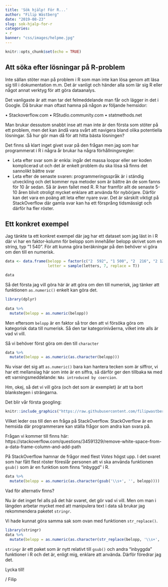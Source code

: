 ```yaml
---
title: 'Sök hjälp! För R...'
author: "Filip Wästberg"
date: "2019-08-23"
slug: sok-hjalp-for-r
categories:
- r
banner: "css/images/helpme.jpg"
---
```


```r
knitr::opts_chunk$set(echo = TRUE)
```

## Att söka efter lösningar på R-problem

Inte sällan stöter man på problem i R som man inte kan lösa genom att läsa sig till i dokumentation m.m. Det är vanligt och händer alla som lär sig R eller något annat verktyg för att göra dataanalys. 

Det vanligaste är att man tar det felmeddelande man får och lägger in det i Google. Då brukar man oftast hamna på någon av följande hemsidor:

•	Stackoverflow.com
•	RStudio.community.com
•	statmethods.net

Man brukar dessutom snabbt inse att man inte är den första som stöter på ett problem, men det kan ändå vara svårt att navigera bland olika potentiella lösningar. Så hur gör man då för att hitta bästa lösningen?

Det finns så klart inget givet svar på den frågan men jag som har programmerat i R i några år brukar ha några förhållningsregler:

-	Leta efter svar som är enkla: ingår det massa loopar eller ser koden komplicerad ut och det är enkelt problem du ska lösa så finns det sannolikt bättre svar
-	Leta efter de senaste svaren: programmeringsspråk är i ständig utveckling och det kommer nya metoder som är bättre än de som fanns för 10 år sedan. Så är även fallet med R. R har framför allt de senaste 5-10 åren blivit otroligt mycket enklare att använda för nybörjare. Därför kan det vara en poäng att leta efter nyare svar. Det är särskilt viktigt på StackOverflow där gamla svar kan ha ett försprång tidsmässigt och därför ha fler röster. 

## Ett konkret exempel

Jag tänkte ta ett konkret exempel där jag har ett dataset som jag läst in i R där vi har en faktor-kolumn för belopp som innehåller belopp skrivet som en string, typ ”1 540”. För att kunna göra beräkningar på den behöver vi göra om den till en numerisk.

```r
data <- data.frame(belopp = factor(c("2  592", "1 500", "2  216", "2 124", "951", "430", "5 011")),
                   letter = sample(letters, 7, replace = T))

data
```

Så det första jag vill göra här är att göra om den till numerisk, jag tänker att funktionen `as.numeric()` enkelt kan göra det.

```r
library(dplyr)
  
data %>% 
  mutate(belopp = as.numeric(belopp))
```

Men eftersom `belopp` är en faktor så tror den att vi försöka göra om kategorisk data till numerisk. Så den tar kategorinivåerna, vilket inte alls är vad vi vill.

Så vi behöver först göra om den till `character` 

```r
data %>% 
  mutate(belopp = as.numeric(as.character(belopp)))
```

Nu visar det sig att `as.numeric()` bara kan hantera tecken som är siffror, vi har ett mellanslag här som inte är en siffra, så därför ger den tillbaka `NA` med ett varningsmeddelande: `NAs introduced by coercion`.

Hm, okej, så det vi vill göra (och det som är exemplet) är att ta bort blankstegen i strängarna.

Det blir vår första googling: 

```r
knitr::include_graphics("https://raw.githubusercontent.com/filipwastberg/dataland/master/static/img/google-whitespace.png")
```

Vilket leder oss till den en fråga på StackOverflow. StackOverflow är en hemsida där programmerare kan ställa frågor som andra kan svara på.

Frågan vi kommer till finns här: https://stackoverflow.com/questions/34591329/remove-white-space-from-a-data-frame-column-and-add-path

På StackOverflow hamnar de frågor med flest *Votes* högst upp. I det svaret som har fått flest röster föreslår personen att vi ska använda funktionen `gsub()` som är en funktion som finns "inbyggd" i R. 

```r
data %>% 
  mutate(belopp = as.numeric(as.character(gsub('\\s+', '', belopp))))
```

Vad för alternativ finns?

Nu är det inget fel alls på det här svaret, det gör vad vi vill. Men om man i längden arbetar mycket med att manipulera text i data så brukar jag rekommendera paketet `stringr`.

Vi hade kunnat göra samma sak som ovan med funktionen `str_replace()`.

```r
library(stringr)
data %>% 
  mutate(belopp = as.numeric(as.character(str_replace(belopp, '\\s+', ''))))
```

`stringr` är ett paket som är nytt relativt till `gsub()` och andra "inbyggda" funktioner i R och det är, enligt mig, enklare att använda. Därför föredrar jag det.

Lycka till!

/ Filip












